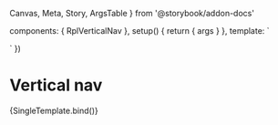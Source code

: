   Canvas,
  Meta,
  Story,
  ArgsTable
} from '@storybook/addon-docs'

  components: { RplVerticalNav },
  setup() {
    return { args }
  },
  template: `
  <div class="rpl-storybook__page rpl-grid">
    <div class="rpl-col-4-m">
      <RplVerticalNav v-bind="args" />
    </div>
  </div>
  `
})

<Meta title='Core/Navigation/Vertical navigation' component={RplVerticalNav} />

# Vertical nav

<ArgsTable of={RplVerticalNav} />

<Canvas>
  <Story
    name='Vertical navigation'
    play={a11yStoryCheck}
    args={{
      title: 'Section name',
      items: [
        { text: 'First level', items: [
          { text: 'First level repeat', url: '#' },
          { text: 'Second level', url: '#', items: [
            { text: 'Third level link with some text that will need to wrap', url: '#', items: [
              { text: 'Fourth level', url: '#' }
            ]}
          ]},
          { text: 'Second level active', url: '#', active: true },
          { text: 'Second level', url: '#' }
        ]},
        { text: 'First level', items: [
          { text: 'First level repeat', url: '#' },
          { text: 'Second level', url: '#', items: [
            { text: 'Third level link with some text that will need to wrap', url: '#', items: [
              { text: 'Fourth level', url: '#' }
            ]}
          ]},
          { text: 'Second level', url: '#' },
          { text: 'Second level', url: '#' }
        ]},
        { text: 'First level no children', url: '#' },
        { text: 'First level no children active', url: '#', active: true },
        { text: 'First level', items: [
          { text: 'First level repeat', url: '#' },
          { text: 'Second level', url: '#', items: [
            { text: 'Third level link with some text that will need to wrap', url: '#', items: [
              { text: 'Fourth level', url: '#' }
            ]}
          ]},
          { text: 'Second level active', url: '#', active: true },
          { text: 'Second level', url: '#' }
        ]},
      ]
    }}
  >
    {SingleTemplate.bind()}
  </Story>
</Canvas>
